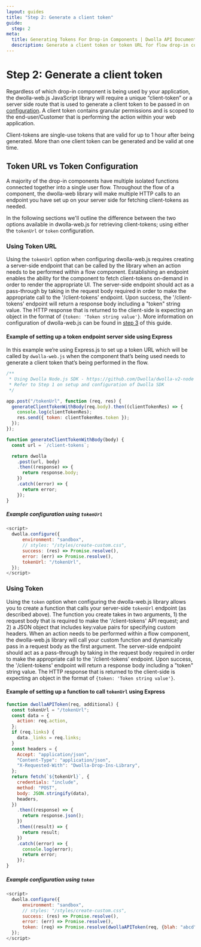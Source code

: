 ```yaml
---
layout: guides
title: "Step 2: Generate a client token"
guide:
  step: 2
meta:
  title: Generating Tokens For Drop-in Components | Dwolla API Documentation
  description: Generate a client token or token URL for flow drop-in components.
---
```


# Step 2: Generate a client token

Regardless of which drop-in component is being used by your application, the dwolla-web.js JavaScript library will require a unique “client-token” or a server side route that is used to generate a client token to be passed in on [configuration](/guides/drop-ins/using-drop-in-components#configure-dwolla-webjs). A client token contains granular permissions and is scoped to the end-user/Customer that is performing the action within your web application.

Client-tokens are single-use tokens that are valid for up to 1 hour after being generated. More than one client token can be generated and be valid at one time.

## Token URL vs Token Configuration

A majority of the drop-in components have multiple isolated functions connected together into a single user flow. Throughout the flow of a component, the dwolla-web library will make multiple HTTP calls to an endpoint you have set up on your server side for fetching client-tokens as needed.

In the following sections we'll outline the difference between the two options available in dwolla-web.js for retrieving client-tokens; using either the `tokenUrl` or `token` configuration.

### Using Token URL

Using the `tokenUrl` option when configuring dwolla-web.js requires creating a server-side endpoint that can be called by the library when an action needs to be performed within a flow component. Establishing an endpoint enables the ability for the component to fetch client-tokens on-demand in order to render the appropriate UI. The server-side endpoint should act as a pass-through by taking in the request body required in order to make the appropriate call to the '/client-tokens' endpoint. Upon success, the '/client-tokens' endpoint will return a response body including a "token" string value. The HTTP response that is returned to the client-side is expecting an object in the format of `{token: 'Token string value'}`. More information on configuration of dwolla-web.js can be found in [step 3](https://developers.dwolla.com/guides/drop-ins/using-drop-in-components#configure-dwolla-webjs) of this guide.

#### Example of setting up a token endpoint server side using Express

In this example we’re using Express.js to set up a token URL which will be called by `dwolla-web.js` when the component that’s being used needs to generate a client token that’s being performed in the flow.

```javascript
/**
 * Using Dwolla Node.js SDK - https://github.com/Dwolla/dwolla-v2-node
 * Refer to Step 1 on setup and configuration of Dwolla SDK
 */

app.post("/tokenUrl", function (req, res) {
  generateClientTokenWithBody(req.body).then((clientTokenRes) => {
    console.log(clientTokenRes);
    res.send({ token: clientTokenRes.token });
  });
});

function generateClientTokenWithBody(body) {
  const url = `/client-tokens`;

  return dwolla
    .post(url, body)
    .then((response) => {
      return response.body;
    })
    .catch((error) => {
      return error;
    });
}
```

##### Example configuration using `tokenUrl`

```javascript
<script>
  dwolla.configure({
      environment: "sandbox",
      // styles: "/styles/create-custom.css",
      success: (res) => Promise.resolve(),
      error: (err) => Promise.resolve(),
      tokenUrl: "/tokenUrl",
  });
</script>
```

### Using Token

Using the `token` option when configuring the dwolla-web.js library allows you to create a function that calls your server-side `tokenUrl` endpoint (as described above). The function you create takes in two arguments, 1) the request body that is required to make the '/client-tokens' API request; and 2) a JSON object that includes key:value pairs for specifying custom headers. When an action needs to be performed within a flow component, the dwolla-web.js library will call your custom function and dynamically pass in a request body as the first argument. The server-side endpoint should act as a pass-through by taking in the request body required in order to make the appropriate call to the '/client-tokens' endpoint. Upon success, the '/client-tokens' endpoint will return a response body including a "token" string value. The HTTP response that is returned to the client-side is expecting an object in the format of `{token: 'Token string value'}`.

#### Example of setting up a function to call `tokenUrl` using Express

```javascript
function dwollaAPIToken(req, additional) {
  const tokenUrl = "/tokenUrl";
  const data = {
    action: req.action,
  };
  if (req.links) {
    data._links = req.links;
  }
  const headers = {
    Accept: "application/json",
    "Content-Type": "application/json",
    "X-Requested-With": "Dwolla-Drop-Ins-Library",
  };
  return fetch(`${tokenUrl}`, {
    credentials: "include",
    method: "POST",
    body: JSON.stringify(data),
    headers,
  })
    .then((response) => {
      return response.json();
    })
    .then((result) => {
      return result;
    })
    .catch((error) => {
      console.log(error);
      return error;
    });
}
```

##### Example configuration using `token`

```javascript
<script>
  dwolla.configure({
      environment: "sandbox",
      // styles: "/styles/create-custom.css",
      success: (res) => Promise.resolve(),
      error: (err) => Promise.resolve(),
      token: (req) => Promise.resolve(dwollaAPIToken(req, {blah: "abcd"})),
  });
</script>
```
